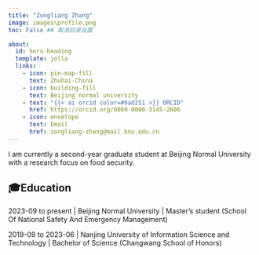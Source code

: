 ```yaml
---
title: "Zongliang Zhang"
image: images\profile.png
toc: False ## 取消目录设置

about:
  id: hero-heading
  template: jolla
  links:
    - icon: pin-map-fill
      text: Zhuhai-China
    - icon: building-fill
      text: Beijing normal university
    - text: "{{< ai orcid color=#9ad251 >}} ORCID"
      href: https://orcid.org/0009-0000-3145-2606
    - icon: envelope
      text: Email
      href: zongliang-zhang@mail.bnu.edu.cn
---
```


::: {#hero-heading}
I am currently a second-year graduate student at Beijing Normal
University with a research focus on food security.
:::

## **🎓**Education

2023-09 to present \| Beijing Normal University \| Master’s student
(School Of National Safety And Emergency Management)

2019-09 to 2023-06 \| Nanjing University of Information Science and
Technology \| Bachelor of Science (Changwang School of Honors)
